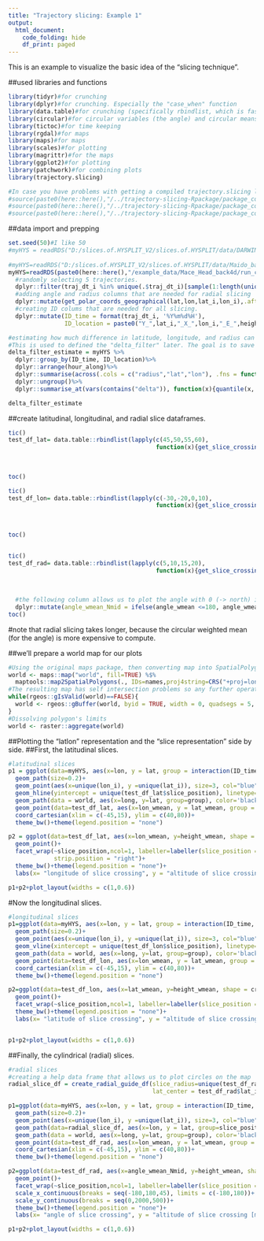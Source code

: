 ```yaml
---
title: "Trajectory slicing: Example 1"
output:
  html_document:
    code_folding: hide
    df_print: paged
---
```


This is an example to visualize the basic idea of the "slicing technique".

##used libraries and functions
```r
library(tidyr)#for crunching
library(dplyr)#for crunching. Especially the "case_when" function
library(data.table)#for crunching (specifically rbindlist, which is fast). 
library(circular)#for circular variables (the angle) and circular means
library(tictoc)#for time keeping
library(rgdal)#for maps
library(maps)#for maps
library(scales)#for plotting
library(magrittr)#for the maps
library(ggplot2)#for plotting
library(patchwork)#for combining plots
library(trajectory.slicing)

#In case you have problems with getting a compiled trajectory.slicing library and with getting it compiled yourself, you can also directly source the needed custom functions by uncommenting what is below. 
#source(paste0(here::here(),"/../trajectory-slicing-Rpackage/package_code/R/fun_get_polar_coords_geographical.R"))
#source(paste0(here::here(),"/../trajectory-slicing-Rpackage/package_code/R/fun_get_slice_crossing_df.R"))
#source(paste0(here::here(),"/../trajectory-slicing-Rpackage/package_code/R/fun_create_radial_guide_df.R"))
```

##data import and prepping
```r
set.seed(50)#I like 50
#myHYS = readRDS("D:/slices.of.HYSPLIT_V2/slices.of.HYSPLIT/data/DARWIN_back_20d_run1/df/run_combined.rds")%>%
  
#myHYS=readRDS("D:/slices.of.HYSPLIT_V2/slices.of.HYSPLIT/data/Maido_back_4d/run_combined.rds")%>%
myHYS=readRDS(paste0(here::here(),"/example_data/Mace_Head_back4d/run_combined.rds"))%>%
  #randomly selecting 5 trajectories.
  dplyr::filter(traj_dt_i %in% unique(.$traj_dt_i)[sample(1:length(unique(.$traj_dt_i)), 5, replace=FALSE)])%>%
  #adding angle and radius columns that are needed for radial slicing
  dplyr::mutate(get_polar_coords_geographical(lat,lon,lat_i,lon_i),.after=lon)%>%
  #creating ID colums that are needed for all slicing.
  dplyr::mutate(ID_time = format(traj_dt_i, '%Y%m%d%H'),
                ID_location = paste0("Y_",lat_i,"_X_",lon_i,"_E_",height_i))

#estimating how much difference in latitude, longitude, and radius can be expected in one time step. 
#This is used to defined the "delta_filter" later. The goal is to save computational time. 
delta_filter_estimate = myHYS %>%
  dplyr::group_by(ID_time, ID_location)%>%
  dplyr::arrange(hour_along)%>%
  dplyr::summarise(across(.cols = c("radius","lat","lon"), .fns = function(x){abs(x-lag(x,1))}, .names = "{.col}_delta"))%>%
  dplyr::ungroup()%>%
  dplyr::summarise_at(vars(contains("delta")), function(x){quantile(x, 0.99,na.rm=TRUE)})

delta_filter_estimate
```

##create latitudinal, longitudinal, and radial slice dataframes.
```r
tic()
test_df_lat= data.table::rbindlist(lapply(c(45,50,55,60), 
                                          function(x){get_slice_crossing_df(traj_df=myHYS, slice_position = x, slice_type="latitudinal", 
                                                                            ID_columns = c("ID_time","ID_location"),
                                                                            extra_vars = c("height","mixdepth"), 
                                                                            delta_filter = delta_filter_estimate$lat_delta[1])}))
toc()

tic()
test_df_lon= data.table::rbindlist(lapply(c(-30,-20,0,10), 
                                          function(x){get_slice_crossing_df(traj_df=myHYS, slice_position = x, slice_type="longitudinal",
                                                                            ID_columns = c("ID_time","ID_location"), 
                                                                            extra_vars = c("height","mixdepth"), 
                                                                            delta_filter = delta_filter_estimate$lon_delta[1])}))
toc()


tic()
test_df_rad= data.table::rbindlist(lapply(c(5,10,15,20), 
                                          function(x){get_slice_crossing_df(traj_df=myHYS, slice_position = x, slice_type="radial", 
                                                                            ID_columns = c("ID_time","ID_location"),
                                                                            extra_vars = c("lat","lon","height","mixdepth"), 
                                                                            delta_filter = delta_filter_estimate$radius_delta[1])}))%>%
  #the following column allows us to plot the angle with 0 (-> north) in the middle. This is usally more intuitive
  dplyr::mutate(angle_wmean_Nmid = ifelse(angle_wmean <=180, angle_wmean, angle_wmean-360))
toc()
```
#note that radial slicing takes longer, because the circular weighted mean (for the angle) is more expensive to compute.


##we'll prepare a world map for our plots
```r
#Using the original maps package, then converting map into SpatialPolygons object
world <- maps::map("world", fill=TRUE) %$%
  maptools::map2SpatialPolygons(., IDs=names,proj4string=CRS("+proj=longlat +datum=WGS84 +no_defs"))
#The resulting map has self intersection problems so any further operation reports errors; using buffers of width 0 is a fast fix
while(rgeos::gIsValid(world)==FALSE){
  world <- rgeos::gBuffer(world, byid = TRUE, width = 0, quadsegs = 5, capStyle = "ROUND")
}
#Dissolving polygon's limits
world <- raster::aggregate(world)
```

##Plotting the "latlon" representation and the "slice representation" side by side. 
##First, the latitudinal slices. 
```r
#latitudinal slices
p1 = ggplot(data=myHYS, aes(x=lon, y = lat, group = interaction(ID_time, ID_location),colour = interaction(ID_time, ID_location)))+
  geom_path(size=0.2)+
  geom_point(aes(x=unique(lon_i), y =unique(lat_i)), size=3, col="blue")+
  geom_hline(yintercept = unique(test_df_lat$slice_position), linetype=2)+
  geom_path(data = world, aes(x=long, y=lat, group=group), color='black', size=0.7, inherit.aes=FALSE)+
  geom_point(data=test_df_lat, aes(x=lon_wmean, y = lat_wmean, group = interaction(ID_time, ID_location)))+
  coord_cartesian(xlim = c(-45,15), ylim = c(40,80))+
  theme_bw()+theme(legend.position = "none")

p2 = ggplot(data=test_df_lat, aes(x=lon_wmean, y=height_wmean, shape = crossing_type, colour = interaction(ID_time)))+
  geom_point()+
  facet_wrap(~slice_position,ncol=1, labeller=labeller(slice_position = function(x){paste0("lat = ",x)}),
             strip.position = "right")+
  theme_bw()+theme(legend.position = "none")+
  labs(x= "longitude of slice crossing", y = "altitude of slice crossing [magl]")

p1+p2+plot_layout(widths = c(1,0.6))
```

#Now the longitudinal slices.
```r
#longitudinal slices
p1=ggplot(data=myHYS, aes(x=lon, y = lat, group = interaction(ID_time, ID_location),colour = interaction(ID_time, ID_location)))+
  geom_path(size=0.2)+
  geom_point(aes(x=unique(lon_i), y =unique(lat_i)), size=3, col="blue")+
  geom_vline(xintercept = unique(test_df_lon$slice_position), linetype=2)+
  geom_path(data = world, aes(x=long, y=lat, group=group), color='black', size=0.7, inherit.aes=FALSE)+
  geom_point(data=test_df_lon, aes(x=lon_wmean, y = lat_wmean, group = interaction(ID_time, ID_location)))+
  coord_cartesian(xlim = c(-45,15), ylim = c(40,80))+
  theme_bw()+theme(legend.position = "none")

p2=ggplot(data=test_df_lon, aes(x=lat_wmean, y=height_wmean, shape = crossing_type, colour = interaction(ID_time)))+
  geom_point()+
  facet_wrap(~slice_position,ncol=1, labeller=labeller(slice_position = function(x){paste0("lon = ",x)}))+
  theme_bw()+theme(legend.position = "none")+
  labs(x= "latitude of slice crossing", y = "altitude of slice crossing [magl]")


p1+p2+plot_layout(widths = c(1,0.6))
```

##Finally, the cylindrical (radial) slices. 
```r
#radial slices
#creating a help data frame that allows us to plot circles on the map
radial_slice_df = create_radial_guide_df(slice_radius=unique(test_df_rad$slice_position),
                                         lat_center = test_df_rad$lat_i[1], lon_center = test_df_rad$lon_i[1])

p1=ggplot(data=myHYS, aes(x=lon, y = lat, group = interaction(ID_time, ID_location),colour = interaction(ID_time, ID_location)))+
  geom_path(size=0.2)+
  geom_point(aes(x=unique(lon_i), y =unique(lat_i)), size=3, col="blue")+
  geom_path(data=radial_slice_df, aes(x=lon, y = lat, group=slice_position), inherit.aes=FALSE,linetype=2)+
  geom_path(data = world, aes(x=long, y=lat, group=group), color='black', size=0.7, inherit.aes=FALSE)+
  geom_point(data=test_df_rad, aes(x=lon_wmean, y = lat_wmean, group = interaction(ID_time, ID_location)),size=2)+
  coord_cartesian(xlim = c(-45,15), ylim = c(40,80))+
  theme_bw()+theme(legend.position = "none")

p2=ggplot(data=test_df_rad, aes(x=angle_wmean_Nmid, y=height_wmean, shape = crossing_type, colour = interaction(ID_time)))+
  geom_point()+
  facet_wrap(~slice_position,ncol=1, labeller=labeller(slice_position = function(x){paste0("radius = ",x)}))+
  scale_x_continuous(breaks = seq(-180,180,45), limits = c(-180,180))+
  scale_y_continuous(breaks = seq(0,2000,500))+
  theme_bw()+theme(legend.position = "none")+
  labs(x= "angle of slice crossing", y = "altitude of slice crossing [magl]")

p1+p2+plot_layout(widths = c(1,0.6))
```

<!-- ##and plotting how this looks like in "slice space" -->
<!-- ```{r, fig.width = 4, fig.height =5} -->
<!-- ggplot(data=test_df_lat, aes(x=lon_wmean, y=height_wmean, shape = crossing_type, colour = interaction(ID_time)))+ -->
<!--   geom_point()+ -->
<!--   facet_wrap(~slice_position,ncol=1, labeller=labeller(slice_position = function(x){paste0("lat = ",x)}))+ -->
<!--   theme_bw()+theme(legend.position = "none")+ -->
<!--   labs(x= "longitude of slice crossing", y = "altitude of slice crossing [magl]") -->


<!-- ggplot(data=test_df_lon, aes(x=lat_wmean, y=height_wmean, shape = crossing_type, colour = interaction(ID_time)))+ -->
<!--   geom_point()+ -->
<!--   facet_wrap(~slice_position,ncol=1, labeller=labeller(slice_position = function(x){paste0("lon = ",x)}))+ -->
<!--   theme_bw()+theme(legend.position = "none")+ -->
<!--   labs(x= "latitude of slice crossing", y = "altitude of slice crossing [magl]") -->


<!-- ggplot(data=test_df_rad, aes(x=angle_wmean_Nmid, y=height_wmean, shape = crossing_type, colour = interaction(ID_time)))+ -->
<!--   geom_point()+ -->
<!--   facet_wrap(~slice_position,ncol=1, labeller=labeller(slice_position = function(x){paste0("radius = ",x)}))+ -->
<!--   scale_x_continuous(breaks = seq(-180,180,45), limits = c(-180,180))+ -->
<!--   theme_bw()+theme(legend.position = "none")+ -->
<!--   labs(x= "angle of slice crossing", y = "altitude of slice crossing [magl]") -->
<!-- ``` -->

